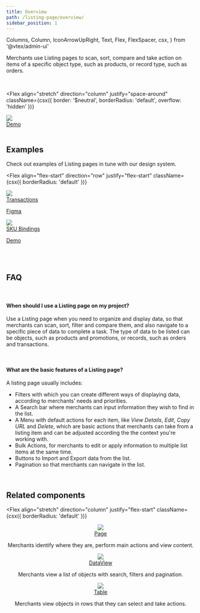 ```yaml
---
title: Overview
path: /listing-page/overview/
sidebar_position: 1
---
```


  Columns,
  Column,
  IconArrowUpRight,
  Text,
  Flex,
  FlexSpacer,
  csx,
} from '@vtex/admin-ui'

Merchants use Listing pages to scan, sort, compare and take action on items of a specific object type, such as products, or record type, such as orders.

<br />

<Flex
  align="stretch"
  direction="column"
  justify="space-around"
  className={csx({ border: '$neutral', borderRadius: 'default', overflow: 'hidden' })}
>
  <div className={csx({ borderRadius: 'inherit' })}>
    <div className={csx({ borderRadius: 'inherit' })}>
      <a href="https://cjmzyv.csb.app/">
        <img src="https://user-images.githubusercontent.com/77292838/191526389-e0a97572-e01b-422a-8a96-56410d1f1e68.png"></img>
      </a>
    </div>
  </div>
  <div className={csx({ padding: '20px' })}>
    <Flex align="stretch" direction="row" justify="flex-end">
      <a href="https://cjmzyv.csb.app/" className={csx({ float: 'right' })}>
        Demo
        <IconArrowUpRight className={csx({ float: 'right' })} />
      </a>
    </Flex>
  </div>
</Flex>

<br />

## Examples

Check out examples of Listing pages in tune with our design system.

<Flex
  align="flex-start"
  direction="row"
  justify="flex-start"
  className={csx({ borderRadius: 'default' })}
>
  <a href="https://www.figma.com/file/nEoSg6f8uuwSslJhwS4AQT/Listing-Page-Template?node-id=572%3A266701">
    <Flex
      align="stretch"
      direction="column"
      justify="space-around"
      className={csx({
        border: '$neutral',
        borderRadius: 'default',
        margin: '0 4px 0 0',
        overflow: 'hidden',
      })}
    >
      <div>
        <img src="https://user-images.githubusercontent.com/77292838/191532716-35e7cd00-0635-4bcd-957b-f9bcdb453a07.png"></img>
      </div>
      <div className={csx({ padding: '20px' })}>
        <Flex align="stretch" direction="row" justify="space-between">
          <Text variant="action1">Transactions</Text>
          <p className={csx({ float: 'right' })}>
            Figma
            <IconArrowUpRight className={csx({ float: 'right' })} />
          </p>
        </Flex>
      </div>
    </Flex>
  </a>
  <a href="https://storecomponents.myvtex.com/admin/sku-binding/">
    <Flex
      align="stretch"
      direction="column"
      justify="space-around"
      className={csx({
        border: '$neutral',
        borderRadius: 'default',
        margin: '0 0 0 4px',
        overflow: 'hidden',
      })}
    >
      <div>
        <img src="https://user-images.githubusercontent.com/77292838/191532881-15be5b13-8f8e-4bc4-99a9-1086e1aa51e3.png"></img>
      </div>
      <div className={csx({ padding: '20px' })}>
        <Flex align="stretch" direction="row" justify="space-between">
          <Text variant="action1">SKU Bindings</Text>
          <p className={csx({ float: 'right' })}>
            Demo
            <IconArrowUpRight className={csx({ float: 'right' })} />
          </p>
        </Flex>
      </div>
    </Flex>
  </a>
</Flex>

<br />
<br />

## FAQ

<br />

#### When should I use a Listing page on my project?

Use a Listing page when you need to organize and display data, so that merchants can scan, sort, filter and compare them, and also navigate to a specific piece of data to complete a task. The type of data to be listed can be objects, such as products and promotions, or records, such as orders and transactions.

<br />

#### What are the basic features of a Listing page?

A listing page usually includes:

- Filters with which you can create different ways of displaying data, according to merchants’ needs and priorities.
- A Search bar where merchants can input information they wish to find in the list.
- A Menu with default actions for each item, like _View Details_, _Edit_, _Copy URL_ and _Delete_, which are basic actions that merchants can take from a listing item and can be adjusted according the the context you're working with.
- Bulk Actions, for merchants to edit or apply information to multiple list items at the same time.
- Buttons to Import and Export data from the list.
- Pagination so that merchants can navigate in the list.

<br />

## Related components

<Flex
  align="stretch"
  direction="column"
  justify="flex-start"
  className={csx({ borderRadius: 'default' })}
>
  <div>
    <Flex align="center" direction="row" justify="flex-start">
      <div
        className={csx({
          width: '115px',
          height: '64px',
          left: '336px',
          top: '1884px',
        })}
      >
        <a href="https://admin-ui.vercel.app/components/page">
          <img src="https://user-images.githubusercontent.com/77292838/191536013-c0245589-139a-423d-928a-d13cad37d57b.png"></img>
        </a>
      </div>
      <div className={csx({ padding: '30px' })}>
        <Flex align="flex-start" direction="column" justify="flex-end">
          <a
            href="https://admin-ui.vercel.app/components/page"
            className={csx({ float: 'right' })}
          >
            Page
            <IconArrowUpRight className={csx({ float: 'right' })} />
          </a>
          <p>
            Merchants identify where they are, perform main actions and view
            content.
          </p>
        </Flex>
      </div>
    </Flex>
  </div>
  <div>
    <Flex align="center" direction="row" justify="flex-start">
      <div
        className={csx({
          width: '115px',
          height: '64px',
          left: '336px',
          top: '1884px',
        })}
      >
        <a href="https://admin-ui.vercel.app/components/data-view">
          <img src="https://user-images.githubusercontent.com/77292838/191536027-945041fc-6f1b-4aef-94a5-3edddf9717bc.png"></img>
        </a>
      </div>
      <div className={csx({ padding: '30px' })}>
        <Flex align="flex-start" direction="column" justify="flex-end">
          <a
            href="https://admin-ui.vercel.app/components/data-view"
            className={csx({ float: 'right' })}
          >
            DataView
            <IconArrowUpRight className={csx({ float: 'right' })} />
          </a>
          <p>
            Merchants view a list of objects with search, filters and
            pagination.
          </p>
        </Flex>
      </div>
    </Flex>
  </div>
  <div>
    <Flex align="center" direction="row" justify="flex-start">
      <div
        className={csx({
          width: '115px',
          height: '64px',
          left: '336px',
          top: '1884px',
        })}
      >
        <a href="https://admin-ui.vercel.app/components/table">
          <img src="https://user-images.githubusercontent.com/77292838/191536020-026aee3f-1356-4d05-9e79-224ab3268039.png"></img>
        </a>
      </div>
      <div className={csx({ padding: '30px' })}>
        <Flex align="flex-start" direction="column" justify="flex-end">
          <a
            href="https://admin-ui.vercel.app/components/table"
            className={csx({ float: 'right' })}
          >
            Table
            <IconArrowUpRight className={csx({ float: 'right' })} />
          </a>
          <p>
            Merchants view objects in rows that they can select and take
            actions.
          </p>
        </Flex>
      </div>
    </Flex>
  </div>
</Flex>
